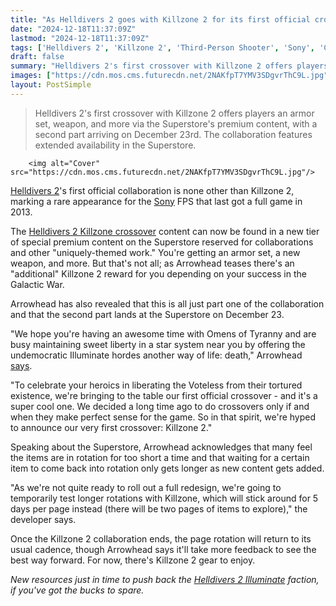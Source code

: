 ```yaml
---
title: "As Helldivers 2 goes with Killzone 2 for its first official crossover, Arrowhead admits 'we can improve how the Superstore currently works'"
date: "2024-12-18T11:37:09Z"
lastmod: "2024-12-18T11:37:09Z"
tags: ['Helldivers 2', 'Killzone 2', 'Third-Person Shooter', 'Sony', 'Crossover', 'PC', 'Premium Content']
draft: false
summary: "Helldivers 2's first crossover with Killzone 2 offers players an armor set, weapon, and more via the Superstore's premium content, with a second part arriving on December 23rd.  The collaboration features extended availability in the Superstore."
images: ["https://cdn.mos.cms.futurecdn.net/2NAKfpT7YMV3SDgvrThC9L.jpg"]
layout: PostSimple
---
```

> Helldivers 2's first crossover with Killzone 2 offers players an armor set, weapon, and more via the Superstore's premium content, with a second part arriving on December 23rd.  The collaboration features extended availability in the Superstore.


        <img alt="Cover" src="https://cdn.mos.cms.futurecdn.net/2NAKfpT7YMV3SDgvrThC9L.jpg"/>
        
[Helldivers 2](https://www.gamesradar.com/helldivers-2-guide/)'s first official collaboration is none other than Killzone 2, marking a rare appearance for the [Sony](https://www.gamesradar.com/tag/sony/) FPS that last got a full game in 2013.

The [Helldivers 2 Killzone crossover](https://www.gamesradar.com/games/third-person-shooter/helldivers-2-killzone-crossover/) content can now be found in a new tier of special premium content on the Superstore reserved for collaborations and other "uniquely-themed work." You're getting an armor set, a new weapon, and more. But that's not all; as Arrowhead teases there's an "additional" Killzone 2 reward for you depending on your success in the Galactic War.

Arrowhead has also revealed that this is all just part one of the collaboration and that the second part lands at the Superstore on December 23.

"We hope you're having an awesome time with Omens of Tyranny and are busy maintaining sweet liberty in a star system near you by offering the undemocratic Illuminate hordes another way of life: death," Arrowhead [says](https://store.steampowered.com/news/app/553850/view/516322672418750491).

"To celebrate your heroics in liberating the Voteless from their tortured existence, we're bringing to the table our first official crossover - and it's a super cool one. We decided a long time ago to do crossovers only if and when they make perfect sense for the game. So in that spirit, we're hyped to announce our very first crossover: Killzone 2."

Speaking about the Superstore, Arrowhead acknowledges that many feel the items are in rotation for too short a time and that waiting for a certain item to come back into rotation only gets longer as new content gets added.

"As we're not quite ready to roll out a full redesign, we're going to temporarily test longer rotations with Killzone, which will stick around for 5 days per page instead (there will be two pages of items to explore)," the developer says.

Once the Killzone 2 collaboration ends, the page rotation will return to its usual cadence, though Arrowhead says it'll take more feedback to see the best way forward. For now, there's Killzone 2 gear to enjoy.

*New resources just in time to push back the *[<em>Helldivers 2 Illuminate</em>](https://www.gamesradar.com/helldivers-2-illuminate-third-faction/)* faction, if you've got the bucks to spare.*
        